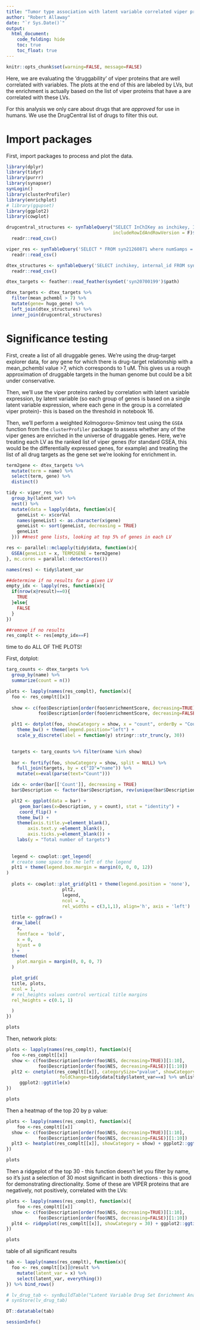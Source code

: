 ```yaml
---
title: "Tumor type association with latent variable correlated viper protein expression in NF tumors _ drugs only"
author: "Robert Allaway"
date: "`r Sys.Date()`"
output:
  html_document:
    code_folding: hide
    toc: true
    toc_float: true
---
```


```r
knitr::opts_chunk$set(warning=FALSE, message=FALSE)
```


Here, we are evaluating the 'druggability' of viper proteins that are well correlated with variables. 
The plots at the end of this are labeled by LVs, but the enrichment is actually based on the list of viper proteins that have a are correlated with these LVs. 


For this analysis we only care about drugs that are _approved_ for use in humans. We use the DrugCentral list of drugs to filter this out. 


# Import packages

First, import packages to process and plot the data. 

```r
library(dplyr)
library(tidyr)
library(purrr)
library(synapser)
synLogin()
library(clusterProfiler)
library(enrichplot)
# library(ggupset)
library(ggplot2)
library(cowplot)

drugcentral_structures <- synTableQuery("SELECT InChIKey as inchikey, INN as name FROM syn21446643", 
                                        includeRowIdAndRowVersion = F)$filepath %>% 
  readr::read_csv()

viper_res <- synTableQuery('SELECT * FROM syn21260871 where numSamps = 77', includeRowIdAndRowVersion = F)$filepath %>% 
  readr::read_csv()

dtex_structures <- synTableQuery('SELECT inchikey, internal_id FROM syn17090819', includeRowIdAndRowVersion = F)$filepath %>% 
  readr::read_csv()

dtex_targets <- feather::read_feather(synGet('syn20700199')$path)

dtex_targets <- dtex_targets %>% 
  filter(mean_pchembl > 7) %>% 
  mutate(gene= hugo_gene) %>% 
  left_join(dtex_structures) %>% 
  inner_join(drugcentral_structures)

```


# Significance testing

First, create a list of all druggable genes. We're using the drug-target explorer data, for any gene for which there is drug-target relationship with a mean_pchembl value >7, which corresponds to 1 uM. This gives us a rough approximation of druggable targets in the human genome but could be a bit under conservative.

Then, we'll use the viper proteins ranked by correlation with latent variable expression, by latent variable (so each group of genes is based on a single latent variable expression, where each gene in the group is a correlated viper protein)- this is based on the threshold in notebook 16. 

Then, we'll perform a weighted Kolmogorov-Smirnov test using the `GSEA` function from the `clusterProfiler` package to assess whether any of the viper genes are enriched in the universe of druggable genes. Here, we're treating each LV as the ranked list of viper genes (for standard GSEA, this would be the differentially expressed genes, for example) and treating the list of all drug targets as the gene set we're looking for enrichment in. 


```r

term2gene <- dtex_targets %>% 
  mutate(term = name) %>% 
  select(term, gene) %>% 
  distinct()

tidy <- viper_res %>% 
  group_by(latent_var) %>% 
  nest() %>% 
  mutate(data = lapply(data, function(x){
    geneList <- x$corVal 
    names(geneList) <- as.character(x$gene) 
    geneList <- sort(geneList, decreasing = TRUE)
    geneList
  })) ##nest gene lists, looking at top 5% of genes in each LV 

res <- parallel::mclapply(tidy$data, function(x){
  GSEA(geneList = x, TERM2GENE = term2gene)
}, mc.cores = parallel::detectCores())

names(res) <- tidy$latent_var

##determine if no results for a given LV
empty_idx <- lapply(res, function(x){
  if(nrow(x@result)==0){
    TRUE
  }else{
    FALSE
  }
})

##remove if no results
res_complt <- res[empty_idx==F]


```

time to do ALL OF THE PLOTS!

First, dotplot:

```r

targ_counts <- dtex_targets %>% 
  group_by(name) %>% 
  summarize(count = n())

plots <- lapply(names(res_complt), function(x){ 
  foo <- res_complt[[x]]
  
  show <- c(foo$Description[order(foo$enrichmentScore, decreasing=TRUE)][1:10],
            foo$Description[order(foo$enrichmentScore, decreasing=FALSE)][1:10])

  plt1 <- dotplot(foo, showCategory = show, x = "count", orderBy = "Count") + 
    theme_bw() + theme(legend.position="left") +
    scale_y_discrete(label = function(y) stringr::str_trunc(y, 30))

 
  targets <- targ_counts %>% filter(name %in% show)
             
  bar <- fortify(foo, showCategory = show, split = NULL) %>% 
    full_join(targets, by = c("ID"="name")) %>% 
    mutate(x=eval(parse(text="Count")))

  idx <- order(bar[['Count']], decreasing = TRUE)
  bar$Description <- factor(bar$Description, rev(unique(bar$Description[idx])))

  plt2 <- ggplot(data = bar) +
     geom_bar(aes(x=Description, y = count), stat = "identity") + 
     coord_flip() + 
    theme_bw() +
    theme(axis.title.y=element_blank(),
        axis.text.y =element_blank(),
        axis.ticks.y=element_blank()) +
    labs(y = "Total number of targets")
    
  
  legend <- cowplot::get_legend(
  # create some space to the left of the legend
  plt1 + theme(legend.box.margin = margin(0, 0, 0, 12))
)
  
  plots <- cowplot::plot_grid(plt1 + theme(legend.position = 'none'),
                     plt2,
                     legend,
                     ncol = 3,
                     rel_widths = c(3,1,1), align='h', axis = 'left')
  
  title <- ggdraw() + 
  draw_label(
    x,
    fontface = 'bold',
    x = 0,
    hjust = 0
  ) +
  theme(
    plot.margin = margin(0, 0, 0, 7)
  )

  plot_grid(
  title, plots,
  ncol = 1,
  # rel_heights values control vertical title margins
  rel_heights = c(0.1, 1)

  )
})

plots

```

Then, network plots:

```r
plots <- lapply(names(res_complt), function(x){ 
  foo <-res_complt[[x]]
  show <- c(foo$Description[order(foo$NES, decreasing=TRUE)][1:10],
            foo$Description[order(foo$NES, decreasing=FALSE)][1:10])
  plt2 <- cnetplot(res_complt[[x]], categorySize="pvalue", showCategory = show,
                    foldChange=tidy$data[tidy$latent_var==x] %>% unlist) +
     ggplot2::ggtitle(x)
})

plots

```


Then a heatmap of the top 20 by p value: 

```r
plots <- lapply(names(res_complt), function(x){ 
    foo <-res_complt[[x]]
  show <- c(foo$Description[order(foo$NES, decreasing=TRUE)][1:10],
            foo$Description[order(foo$NES, decreasing=FALSE)][1:10])
  plt3 <- heatplot(res_complt[[x]], showCategory = show) + ggplot2::ggtitle(x)
})

plots

```

Then a ridgeplot of the top 30 - this function doesn't let you filter by name, so it's just a selection of 30 most significant in both directions - this is good for demonstrating directionality. Some of these are VIPER proteins that are negatively, not positively, correlated with the LVs:

```r

plots <- lapply(names(res_complt), function(x){ 
    foo <-res_complt[[x]]
  show <- c(foo$Description[order(foo$NES, decreasing=TRUE)][1:10],
            foo$Description[order(foo$NES, decreasing=FALSE)][1:10])
  plt4 <- ridgeplot(res_complt[[x]], showCategory = 30) + ggplot2::ggtitle(x)
})

plots

```

<!-- Then an upsetplot becaue of course we have to try that out: (NOTE, got rid of these due to knitting issue)--> 


<!-- ```{r} -->
<!-- plots <- lapply(names(res_complt), function(x){  -->
<!--     foo <-res_complt[[x]] -->
<!--   show <- c(foo$Description[order(foo$NES, decreasing=TRUE)][1:10], -->
<!--             foo$Description[order(foo$NES, decreasing=FALSE)][1:10]) -->
<!--   plt5 <- enrichplot::upsetplot(res_complt[[x]], showCategory = show) -->

<!-- }) -->

<!-- plots -->

<!-- ``` -->

<!-- Then a combined GSEA plot of the top ten by enrichment score: -->

<!-- ```{r} -->
<!-- plots <- lapply(names(res_complt), function(x){  -->
<!--     foo <-res_complt[[x]] -->
<!--   show <- c(foo$Description[order(foo$NES, decreasing=TRUE)][1:10], -->
<!--             foo$Description[order(foo$NES, decreasing=FALSE)][1:10]) -->
<!--   plt6 <- enrichplot::gseaplot2(res_complt[[x]], geneSetID = show) -->
<!-- }) -->

<!-- plots -->

<!-- ``` -->

table of all significant results

```r

tab <- lapply(names(res_complt), function(x){ 
  foo <- res_complt[[x]]@result %>% 
    mutate(latent_var = x) %>% 
    select(latent_var, everything())
}) %>% bind_rows()

# lv_drug_tab <- synBuildTable("Latent Variable Drug Set Enrichment Analysis", "syn21046734", tab)
# synStore(lv_drug_tab)

DT::datatable(tab)
```


```r
sessionInfo()
```